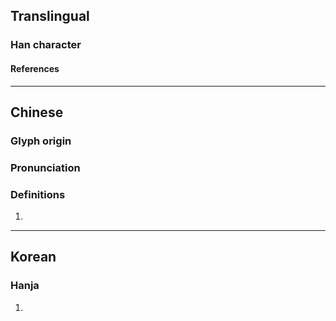 {{character info}}
==Translingual==

===Han character===
{{Han char|rn=102|rad=田|as=15|sn=20|four=|canj=MWILW|ids=⿲畐𬼀畐}}

====References====
{{Han ref|kx=0767.040|dkj=21971|dj=1177.100|hdz=42555.030|uh=7588}}

----

==Chinese==
{{zh-forms}}

===Glyph origin===
{{Han etym}}

===Pronunciation===
{{zh-pron
|m=pì
|mc=y
|oc=y
|cat=v
}}

===Definitions===
{{zh-hanzi}}

# {{zh-alt-form|副|to [[cut]] [[open]]; [[split]] open; [[divide]]|tr=pì}}

----

==Korean==

===Hanja===
{{ko-hanja|벽}}

# {{rfdef|ko|sort=田15}}